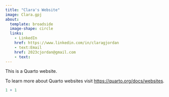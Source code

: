 ```yaml
---
title: "Clara's Website"
image: Clara.gpj
about:
  template: broadside
  image-shape: circle
  links: 
    - LinkedIn
    href: https://www.linkedin.com/in/claragjordan
    - text:Email
    href: 2023cjordan@gmail.com
    - text: 
---
```


This is a Quarto website.

To learn more about Quarto websites visit <https://quarto.org/docs/websites>.

```r
1 + 1
```
